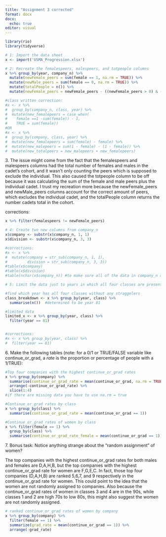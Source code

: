 ---
title: "Assignment 3 corrected"
format: docx
docx:
  echo: true
editor: visual
---

```{r}
library(rio)
library(tidyverse)

# 1: Import the data sheet
x <- import('USMA_Progression.xlsx')
```

```{r}
# 2: Recreate the femalespeers, malespeers, and totpeople columns
x %>% group_by(year, company_n) %>%
  mutate(newFemale_peers = sum(female == 1, na.rm = TRUE)) %>%
  mutate(newMale_peers = sum(female == 0, na.rm = TRUE)) %>%
  mutate(totalPeople = n()) %>%
  mutate(newFemale_peers = newFemale_peers - ((newFemale_peers > 0) & (female == 1)), newMale_peers = newMale_peers - ((newMale_peers > 0) & (female == 0)))

#class written correction:
#x <- x %>% 
#  group_by(company_n, class, year) %>%
#  mutate(new_femalepeers = case_when(
#    female ==1 -sum(female)) - 1,
#    TRUE = sum(female))
#OR
#x <- x %>% 
#  group_by(company, class, year) %>%
#  mutate(new_femalepeers = sum(female) - female) %>%
#  mutate(new_malepeers = sum(1 - female) - (1 - female)) %>%
#  mutate(new_totalpeers = new_malepeers + new_femalepeers)
```

3\. The issue might come from the fact that the femalespeers and malespeers columns had the total number of females and males in the cadet's cohort, and it wasn't only counting the peers which is supposed to exclude the individual. This also caused the totpeople column to be off because it was calculating the sum of the female and male peers plus the individual cadet. I trust my recreation more because the newFemale_peers and newMale_peers columns account for the correct amount of peers, which excludes the individual cadet, and the totalPeople column returns the number cadets total in the cohort.

corrections:

```{r}
x %>% filter(femalespeers != newFemale_peers)
```

```{r}
# 4: Create two new columns from company_n
x$company <- substr(x$company_n, 1, 1)
x$division <- substr(x$company_n, 3, 3)

#corrections:
#x <- x %>%
#  mutate(company = str_sub(company_n, 1, 1),
#         division = str_sub(company_n, 3, 3))
#table(x$company)
#table(x$division)
#table(nchar(x$company_n)) #to make sure all of the data in company_n are 3 characters
```

```{r}
# 5: Limit the data just to years in which all four classes are present in full quantity

#find which year has all four classes without any straggelers
class_breakdown <- x %>% group_by(year, class) %>% 
  summarise(n())  #determined to be year 81

#limited data
limited_x <- x %>% group_by(year, class) %>%
  filter(year == 81)


#corrections:
#x <- x %>% group_by(year, class) %>%
#  filter(year == 81)
```

6\. Make the following tables (note: for a 0/1 or TRUE/FALSE variable like continue_or_grad, a *rate* is the proportion or percentage of people with a 1/TRUE):

```{r}
#Top four companies with the highest continue_or_grad rates
x %>% group_by(company) %>% 
  summarise(continue_or_grad_rate = mean(continue_or_grad, na.rm = TRUE)) %>%
  arrange(-continue_or_grad_rate) %>%
  slice(1:4)
#if there are missing data you have to use na.rm = true
```

```{r}
#Continue_or_grad rates by class
x %>% group_by(class) %>%
  summarise(continue_or_grad_rate = mean(continue_or_grad == 1))
```

```{r}
#Continue_or_grad rates of women by class
x %>% filter(female == 1) %>%
  group_by(class) %>%
  summarise(continue_or_grad_rate_female = mean(continue_or_grad == 1))
```

7\. Bonus task: Notice anything strange about the "random assignment" of women?

The top companies with the highest continue_or_grad rates for both males and females are D,A,H,B, but the top companies with the highest continue_or_grad rate for women are F,G,E,C. In fact, those top four companies (D,A,H,B) are ranked 5,6,7, and 9 respectively in the continue_or_grad rate for women. This could point to the idea that the women are not randomly assigned to companies. Also because the continue_or_grad rates of women in classes 3 and 4 are in the 90s, while classes 1 and 2 are high 70s to low 80s, this might also suggest the women are not randomly assigned.

```{r}
# ranked continue_or_grad rates of women by company
x %>% group_by(company) %>%
  filter(female == 1) %>%
  summarize(grad_rate = mean(continue_or_grad == 1)) %>%
  arrange(-grad_rate)

```
